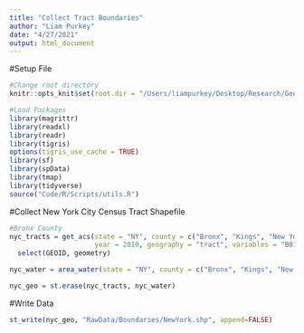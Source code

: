 ```yaml
---
title: "Collect Tract Boundaries"
author: "Liam Purkey"
date: "4/27/2021"
output: html_document
---
```


#Setup File

```r
#Change root directory
knitr::opts_knit$set(root.dir = "/Users/liampurkey/Desktop/Research/Gentrification")
```

```r
#Load Packages
library(magrittr)
library(readxl)
library(readr)
library(tigris)
options(tigris_use_cache = TRUE)
library(sf)
library(spData)
library(tmap)
library(tidyverse)
source("Code/R/Scripts/utils.R")
```

#Collect New York City Census Tract Shapefile

```r
#Bronx County
nyc_tracts = get_acs(state = "NY", county = c("Bronx", "Kings", "New York", "Queens", "Richmond"), 
                     year = 2010, geography = "tract", variables = "B01001_001", geometry = TRUE, cb = FALSE) %>%
  select(GEOID, geometry)
```

```r
nyc_water = area_water(state = "NY", county = c("Bronx", "Kings", "New York", "Queens", "Richmond"), class = "sf")
```

```r
nyc_geo = st.erase(nyc_tracts, nyc_water)
```

#Write Data

```r
st_write(nyc_geo, "RawData/Boundaries/NewYork.shp", append=FALSE)
```



